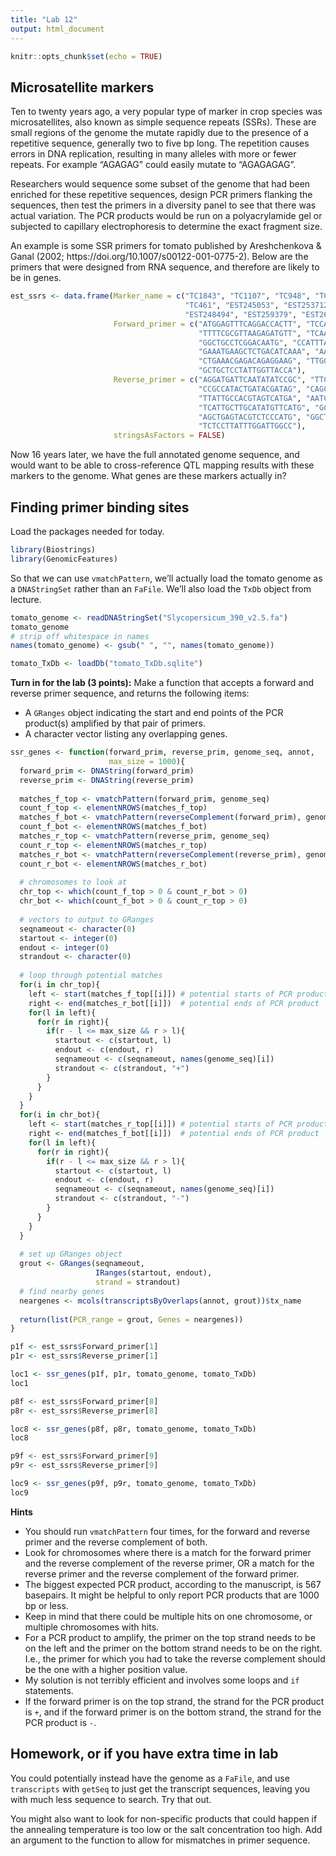 ```yaml
---
title: "Lab 12"
output: html_document
---
```


```r
knitr::opts_chunk$set(echo = TRUE)
```

## Microsatellite markers

Ten to twenty years ago, a very popular type of marker in crop species was
microsatellites, also known as simple sequence repeats (SSRs).  These are
small regions of the genome the mutate rapidly due to the presence of a
repetitive sequence, generally two to five bp long.  The repetition causes
errors in DNA replication, resulting in many alleles with more or fewer
repeats.  For example "AGAGAG" could easily mutate to "AGAGAGAG".

Researchers would sequence some subset of the genome that had been enriched
for these repetitive sequences, design PCR primers flanking the sequences, then
test the primers in a diversity panel to see that there was actual variation.
The PCR products would be run on a polyacrylamide gel or subjected to capillary
electrophoresis to determine the exact fragment size.

An example is some SSR primers for tomato published by Areshchenkova & Ganal
(2002; https://doi.org/10.1007/s00122-001-0775-2).  Below are the primers
that were designed from RNA sequence, and therefore are likely to be in genes.

```r
est_ssrs <- data.frame(Marker_name = c("TC1843", "TC1107", "TC948", "TC11",
                                       "TC461", "EST245053", "EST253712", "EST258529",
                                       "EST248494", "EST259379", "EST268259"),
                       Forward_primer = c("ATGGAGTTTCAGGACCACTT", "TCCATCTCTCTCTAGACCTTTCT",
                                          "TTTTCGCGTTAAGAGATGTT", "TCAACACAGAGAAAATAGGCA",
                                          "GGCTGCCTCGGACAATG", "CCATTTAAATGACCCTATGCT",
                                          "GAAATGAAGCTCTGACATCAAA", "AACACCCTTTATTCAGATTCC",
                                          "CTGAAACGAGACAGAGGAAG", "TTGGTCTCCCTCTTTATGCC",
                                          "GCTGCTCCTATTGGTTACCA"),
                       Reverse_primer = c("AGGATGATTCAATATATCCGC", "TTCTTAAATCCTCTCACTCA",
                                          "CCGCCATACTGATACGATAG", "CAGCTTGCTCAGCCAGC",
                                          "TTATTGCCACGTAGTCATGA", "AATCAAAAAGAATCTAAGCCCT",
                                          "TCATTGCTTGCATATGTTCATG", "GCATAAAAATGTTAAAGGGG",
                                          "AGCTGAGTACGTCTCCCATG", "GGCTTCATTGATGAACCCAT",
                                          "TCTCCTTATTTGGATTGGCC"),
                       stringsAsFactors = FALSE)
```

Now 16 years later, we have the full annotated genome sequence, and would want
to be able to cross-reference QTL mapping results with these markers to the
genome.  What genes are these markers actually in?

## Finding primer binding sites

Load the packages needed for today.

```r
library(Biostrings)
library(GenomicFeatures)
```

So that we can use `vmatchPattern`, we'll actually load the tomato genome
as a `DNAStringSet` rather than an `FaFile`.  We'll also load the `TxDb`
object from lecture.

```r
tomato_genome <- readDNAStringSet("Slycopersicum_390_v2.5.fa")
tomato_genome
# strip off whitespace in names
names(tomato_genome) <- gsub(" ", "", names(tomato_genome))

tomato_TxDb <- loadDb("tomato_TxDb.sqlite")
```

**Turn in for the lab (3 points):** Make a function that accepts a forward and
reverse primer sequence, and returns the following items:

* A `GRanges` object indicating the start and end points of the PCR
product(s) amplified by that pair of primers.
* A character vector listing any overlapping genes.

```r
ssr_genes <- function(forward_prim, reverse_prim, genome_seq, annot,
                      max_size = 1000){
  forward_prim <- DNAString(forward_prim)
  reverse_prim <- DNAString(reverse_prim)
  
  matches_f_top <- vmatchPattern(forward_prim, genome_seq)
  count_f_top <- elementNROWS(matches_f_top)
  matches_f_bot <- vmatchPattern(reverseComplement(forward_prim), genome_seq)
  count_f_bot <- elementNROWS(matches_f_bot)
  matches_r_top <- vmatchPattern(reverse_prim, genome_seq)
  count_r_top <- elementNROWS(matches_r_top)
  matches_r_bot <- vmatchPattern(reverseComplement(reverse_prim), genome_seq)
  count_r_bot <- elementNROWS(matches_r_bot)
  
  # chromosomes to look at
  chr_top <- which(count_f_top > 0 & count_r_bot > 0)
  chr_bot <- which(count_f_bot > 0 & count_r_top > 0)
  
  # vectors to output to GRanges
  seqnameout <- character(0)
  startout <- integer(0)
  endout <- integer(0)
  strandout <- character(0)
  
  # loop through potential matches
  for(i in chr_top){
    left <- start(matches_f_top[[i]]) # potential starts of PCR product
    right <- end(matches_r_bot[[i]])  # potential ends of PCR product
    for(l in left){
      for(r in right){
        if(r - l <= max_size && r > l){
          startout <- c(startout, l)
          endout <- c(endout, r)
          seqnameout <- c(seqnameout, names(genome_seq)[i])
          strandout <- c(strandout, "+")
        }
      }
    }
  }
  for(i in chr_bot){
    left <- start(matches_r_top[[i]]) # potential starts of PCR product
    right <- end(matches_f_bot[[i]])  # potential ends of PCR product
    for(l in left){
      for(r in right){
        if(r - l <= max_size && r > l){
          startout <- c(startout, l)
          endout <- c(endout, r)
          seqnameout <- c(seqnameout, names(genome_seq)[i])
          strandout <- c(strandout, "-")
        }
      }
    }
  }
  
  # set up GRanges object
  grout <- GRanges(seqnameout,
                   IRanges(startout, endout),
                   strand = strandout)
  # find nearby genes
  neargenes <- mcols(transcriptsByOverlaps(annot, grout))$tx_name
  
  return(list(PCR_range = grout, Genes = neargenes))
}
```

```r
p1f <- est_ssrs$Forward_primer[1]
p1r <- est_ssrs$Reverse_primer[1]

loc1 <- ssr_genes(p1f, p1r, tomato_genome, tomato_TxDb)
loc1

p8f <- est_ssrs$Forward_primer[8]
p8r <- est_ssrs$Reverse_primer[8]

loc8 <- ssr_genes(p8f, p8r, tomato_genome, tomato_TxDb)
loc8

p9f <- est_ssrs$Forward_primer[9]
p9r <- est_ssrs$Reverse_primer[9]

loc9 <- ssr_genes(p9f, p9r, tomato_genome, tomato_TxDb)
loc9
```

**Hints**

* You should run `vmatchPattern` four times, for the forward and reverse primer
and the reverse complement of both.
* Look for chromosomes where there is a match for the forward primer and the reverse
complement of the reverse primer, OR a match for the reverse primer and the reverse
complement of the forward primer.
* The biggest expected PCR product, according to the manuscript, is 567 basepairs.
It might be helpful to only report PCR products that are 1000 bp or less.
* Keep in mind that there could be multiple hits on one chromosome, or multiple
chromosomes with hits.
* For a PCR product to amplify, the primer on the top strand needs to be on the 
left and the primer on the bottom strand needs to be on the right.  I.e., the
primer for which you had to take the reverse complement should be the one with
a higher position value.
* My solution is not terribly efficient and involves some loops and `if` statements.
* If the forward primer is on the top strand, the strand for the PCR product is 
`+`, and if the forward primer is on the bottom strand, the strand for the PCR
product is `-`.

## Homework, or if you have extra time in lab

You could potentially instead have the genome as a `FaFile`, and use `transcripts`
with `getSeq` to just get the transcript sequences, leaving you with much less
sequence to search.  Try that out.

You might also want to look for non-specific products that could happen if
the annealing temperature is too low or the salt concentration too high. Add
an argument to the function to allow for mismatches in primer sequence.